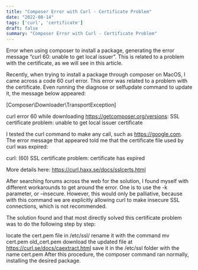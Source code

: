 ```yaml
---
title: "Composer Error with Curl - Certificate Problem"
date: "2022-08-14"
tags: ['curl', 'certificate']
draft: false
summary: "Composer Error with Curl - Certificate Problem"
---
```



Error when using composer to install a package, generating the error message “curl 60: unable to get local issuer”. This is related to a problem with the certificate, as we will see in this article.

Recently, when trying to install a package through composer on MacOS, I came across a code 60 curl error. This error was related to a problem with the certificate. Even running the diagnose or selfupdate command to update it, the message below appeared:

[Composer\Downloader\TransportException]

curl error 60 while downloading https://getcomposer.org/versions: SSL certificate problem: unable to get local issuer certificate

I tested the curl command to make any call, such as https://google.com. The error message that appeared told me that the certificate file used by curl was expired:

curl: (60) SSL certificate problem: certificate has expired

More details here: https://curl.haxx.se/docs/sslcerts.html

After searching forums across the web for the solution, I found myself with different workarounds to get around the error. One is to use the -k parameter, or –insecure. However, this would only be palliative, because with this command we are explicitly allowing curl to make insecure SSL connections, which is not recommended.

The solution found and that most directly solved this certificate problem was to do the following step by step:

locate the cert.pem file in /etc/ssl/
rename it with the command mv cert.pem old_cert.pem
download the updated file at https://curl.se/docs/caextract.html
save it in the /etc/ssl folder with the name cert.pem
After this procedure, the composer command ran normally, installing the desired package.
